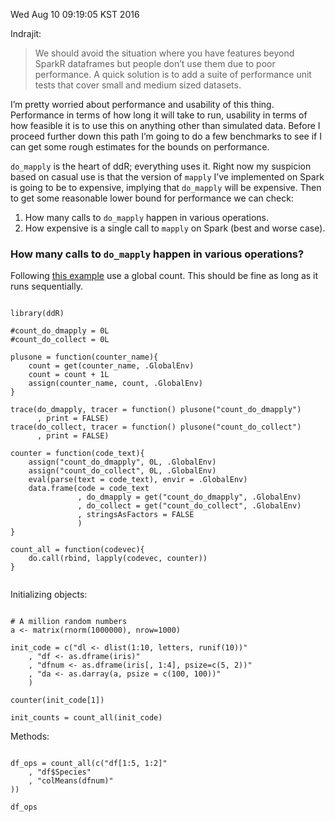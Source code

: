 Wed Aug 10 09:19:05 KST 2016

Indrajit:

> We should avoid the situation where you have features beyond SparkR
> dataframes but people don’t use them due to poor performance. A quick
> solution is to add a suite of performance unit tests that cover small and
> medium sized datasets.

I'm pretty worried about performance and usability of this thing. 
Performance in terms of how long it will take to run, usability in terms of
how feasible it is to use this on anything other than simulated data.
Before I proceed further down this path I'm going to do a few benchmarks
to see if I can get some rough estimates for the bounds on performance.

`do_mapply` is the heart of ddR; everything uses it. Right now my suspicion
based on casual use
is that the version of `mapply` I've implemented on Spark is going to be to
expensive, implying that `do_mapply` will be expensive. Then to get some
reasonable lower bound for performance we can check:

1) How many calls to `do_mapply` happen in various operations.
2) How expensive is a single call to `mapply` on Spark (best and worse
   case).


### How many calls to `do_mapply` happen in various operations?

Following [this
example](http://stackoverflow.com/questions/21687514/r-count-function-calls)
use a global count. This should be fine as long as it runs sequentially.

```

library(ddR)

#count_do_dmapply = 0L
#count_do_collect = 0L

plusone = function(counter_name){
    count = get(counter_name, .GlobalEnv)
    count = count + 1L
    assign(counter_name, count, .GlobalEnv)
}

trace(do_dmapply, tracer = function() plusone("count_do_dmapply")
      , print = FALSE)
trace(do_collect, tracer = function() plusone("count_do_collect")
      , print = FALSE)

counter = function(code_text){
    assign("count_do_dmapply", 0L, .GlobalEnv)
    assign("count_do_collect", 0L, .GlobalEnv)
    eval(parse(text = code_text), envir = .GlobalEnv)
    data.frame(code = code_text
               , do_dmapply = get("count_do_dmapply", .GlobalEnv)
               , do_collect = get("count_do_collect", .GlobalEnv)
               , stringsAsFactors = FALSE
               )
}

count_all = function(codevec){
    do.call(rbind, lapply(codevec, counter))
}


```

Initializing objects:

```

# A million random numbers
a <- matrix(rnorm(1000000), nrow=1000)

init_code = c("dl <- dlist(1:10, letters, runif(10))"
    , "df <- as.dframe(iris)"
    , "dfnum <- as.dframe(iris[, 1:4], psize=c(5, 2))"
    , "da <- as.darray(a, psize = c(100, 100))"
    )

counter(init_code[1])

init_counts = count_all(init_code)

```

Methods:

```

df_ops = count_all(c("df[1:5, 1:2]"
    , "df$Species"
    , "colMeans(dfnum)"
))

df_ops

```
